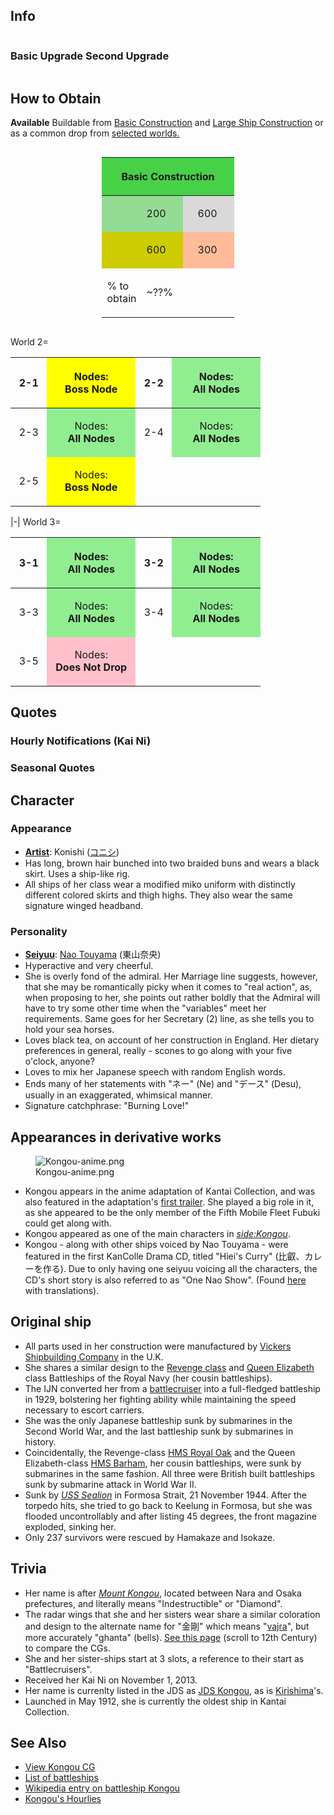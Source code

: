 ==Info==
<div style="display: inline-block;">
===Basic===
{{ShipInfoKai|Kongou/|los=auto|los_max=auto|evasion=auto|evasion_max=auto|asw=auto|asw_max=auto}}
</div>

<div style="display: inline-block;">
===Upgrade===
{{ShipInfoKai|Kongou/Kai|los=auto|los_max=auto|evasion=auto|evasion_max=auto|asw=auto|asw_max=auto}}
</div>

<div style="display: inline-block;">
===Second Upgrade===
{{ShipInfoKai|Kongou/Kai Ni|los=auto|los_max=auto|evasion=auto|evasion_max=auto|asw=auto|asw_max=auto}}
</div>

== How to Obtain ==
''' Available ''' Buildable from [http://kancolle.wikia.com/wiki/Construction Basic Construction] and [http://kancolle.wikia.com/wiki/Construction#Large_Ship_Construction Large Ship Construction] or as a common drop from [http://kancolle.wikia.com/wiki/Drop_List selected worlds.]


<div style="text-align: center;">
<div style="display: inline-block;">
{| class="wikitable"
|- style="height: 50px;"
! colspan="4" style="background-color: #47D147;" | Basic Construction
| rowspan="4" style="width: 50px;" |'''-OR-'''
! colspan="4" style="width: 150px; background: #FF8080;" | Large-Ship Construction
! style="width: 100px;" |[[File:Development material.png]]
|- style="width: 25px; height: 50px;"
! style="width: 25px; background: #94DB94;" |{{Fuel}}
| style="width: 50px; background-color: #94DB94;" |200
! style="background-color: #D9D9D9;" |{{Steel}}
| style="width: 50px; background-color: #D9D9D9;" |600
! style="background: #94DB94;" |{{Fuel}}
| style="width: 50px; background: #94DB94;" |2000
! style="background: #D9D9D9;" |{{Steel}}
| style="width: 50px; background: #D9D9D9;" |6000
| rowspan="2" style="width: 100px; height: 100px;" |1
|- style="width: 25px; height: 50px;"
! style="background: #CC0;" |{{Ammo}}
| style="width: 50px; background: #CC0;" |600
! style="background: #FB9;" |{{Bauxite}}
| style="width: 50px; background: #FB9;" |300
! style="background: #CC0;" |{{Ammo}}
| style="width: 50px; background: #CC0;" |6000
! style="background: #FB9;" |{{Bauxite}}
| style="width: 50px; background: #FB9;" |300
|-
! style="height: 50px;" |% to obtain
! colspan="3" |~??%
! colspan="3" |% to obtain
! colspan="3" |~??%
|}
</div>
</div>

<div style = "float: ; width: 400px;">
<tabber>
World 2=
{| class = "wikitable"  style = "width: 100%;" align = "center"
! align = "center" style = "width:50px" | 2-1
| align = "center" style = "background:yellow; width:150px" | Nodes:<br>'''Boss Node'''
! align = "center" style = "width:50px" | 2-2
| align = "center" style = "background:lightgreen; width:150px" | Nodes:<br>'''All Nodes'''
|-
! align = "center" | 2-3
| align = "center" style = "background:lightgreen" | Nodes:<br>'''All Nodes'''
! align = "center" | 2-4
| align = "center" style = "background:lightgreen" | Nodes:<br>'''All Nodes'''
|-
! align = "center" | 2-5
| align = "center" style = "background:yellow" | Nodes:<br>'''Boss Node'''
|}
|-|
World 3=
{| class = "wikitable"  style = "width: 100%;" align = "center"
! align = "center" style = "width:50px" | 3-1
| align = "center" style = "background:lightgreen; width:150px" | Nodes:<br>'''All Nodes'''
! align = "center" style = "width:50px" | 3-2
| align = "center" style = "background:lightgreen; width:150px" | Nodes:<br>'''All Nodes'''
|-
! align = "center" | 3-3
| align = "center" style = "background:lightgreen" | Nodes:<br>'''All Nodes'''
! align = "center" | 3-4
| align = "center" style = "background:lightgreen" | Nodes:<br>'''All Nodes'''
|-
! align = "center" | 3-5
| align = "center" style = "background:pink" | Nodes:<br>'''Does Not Drop'''
|}
</tabber>
</div>


<!--{{ShipCategoriesKai|Kongou/}}-->

==Quotes==
{{Shipquote
| 自己紹介 = 英国で産まれた帰国子女の金剛デース！ヨロシクオネガイシマース！
| EN1 = It's the English-born returnee, Kongou! Nice to meet you!
| Note1 = 
| Library = 超弩級戦艦として建造技術導入を兼ねて英国ヴィッカース社で建造された、金剛デース！<br>
太平洋戦域でも持前の高速力を活かして、大活躍デース！<br>
期待してネ！
| EN0 = The super-dreadnought fitted with Western technology at Vickers in England, Kongou has arrived!<br>
Even in the Pacific Theatre, I'll use the power of my speed to be of great use!<br>
Look forward to it!
| Note0 = 
| 秘書クリック会話① = Hi！今日も良い天気ネー！
| EN2 = Hi! Another splendid day today!
| Note2 = 
| 秘書クリック会話② = Hey！提督！触っても良いけどさー、<br>時間と場所を弁えなヨ！
| EN3 = Hey! Admiral! I don't mind you touching me,<br>but there's a time and place for everything!
| Note3 = 
| 秘書クリック会話③ = 紅茶が飲みたいネー
| EN4 = I'd love a cuppa~
| Note4 = Kongou was built in Barrow-in-Furness in the northwest of England, making her talk like a northern girl.
| 秘書放置時 = 目を離さないでって言ったのにぃ～！提督ぅー、何してるデース！ (改)
| EN4a = I told you to keep your eyes on me~! Admiral~, just what are you doing?! (Kai)
| Note4a = 
| Married = HEY！提督ぅー。いつも頑張ってるけど、あまり無理はしないで欲しいデース！
| EN25 = HEY! Admiral~  Even though you're always doing your best, I want you to not push yourself so hard~!
| Note25 = 
| Wedding = 提督ぅー。時間と場所もそうだけどぉ、ムードとタイミングも忘れたら…Noなんだからネ
| EN26 = Admiral~ even though it's the time and place, if you forget the mood and timing... it'll be a 'No', you know?
| Note26 = 
| 戦績表示時 = 提督！You've Got Mail！Love letterは許さないからネ！
| EN5 = Admiral! You've got mail! Love Letters aren't allowed!
| Note5 = 
| 編成選択時 = 私たちの出番ネ！Follow me！<br>皆さん、着いて来て下さいネー
| EN6 = Now it's our turn! Follow me! Everyone, follow up!
| Note6 = 
| 装備時① = Yes！私の実力、見せてあげるネー
| EN7 = Yes! I will show you what I'm made of!
| Note7 = 
| 装備時② = やっと本当の私になれた気がシマース
| EN8 = It feels like I've finally became my true self!
| Note8 = 
| 装備時③ = Wow！congratulations！<br><br>
Wow！提督にPresentsネー！ (改二)
| EN9 = Wow! Congratulations!<br><br>
Wow! Presents from Admiral! (Kai Ni)
| Note9 = Only line changed by second remodel.
| 補給時 = Yes！私の実力、見せてあげるネー！<br><br>
Supplyは大切ネ！ (改)
| EN24 = Yes! I will show you what I'm made of!<br><br>
Supplies are really important! (Kai)
| Note24 = Rough translation
| ドック入り(小破以下) = Tea Timeは大事にしないとネー！
| EN10 = Always got to make time for tea-time.
| Note10 = 
| ドック入り(中破以上) = うー…日頃の無理が祟ったみたいデース…
| EN11 = Oh... seems like my exertions are catching up to me.
| Note11 = Kongou was routinely deployed in battles due to her speed.
| 入渠完了 = Repair してた艦が戻ったヨー！
| EN27 = The ship has returned from the Repair!
| Note11 = 
| 建造時 = New faceが登場したヨー
| EN12 = A fresh face has arrived!
| Note12 = 
| 艦隊帰投時 = 戦果Resultがあがったヨー！
| EN13 = The battle results are in!
| Note13 = 
| 出撃時 = 提督のHeartを掴むのは、私デース！
| EN14 = I will be the one wins over the Admiral's heart!
| Note14 = 
| 戦闘開始時 = 撃ちます！Fire！
| EN15 = Engaging! FIRE!
| Note15 = 
| 攻撃時 = Burning...Love！
| EN16 = Burning... Love!
| Note16 = 
| 夜戦開始時 = これでFinish！？な訳無いデショ！私は食らいついたら離さないワ！
| EN17 = You think I'm finished?! Think again! I'm not going anywhere once I lock onto you!
| Note17 = 
| 夜戦攻撃時 = 全砲門！Fire！
| EN18 = All guns, Fire!
| Note18 = 
| MVP時 = 私の活躍見てくれたの？<br><br>
もっと頑張るから目を離しちゃNo！なんだからネ！
| EN19 = Did you see my exploits?<br><br>
I'll do even better, so don't look away!
| Note19 = 
| 小破① = あぁあっ！
| EN20 = Aah!
| Note20 = 
| 小破② = 提督ぅー！
| EN21 = Admiral~!
| Note21 = 
| 中破 = Shit！提督に貰った大切な装備が！
| EN22 = Shit! The precious equipment I got from the admiral!
| Note22 = 
| 撃沈時(反転) = 提督･･･どうか武運長久を･･･私･･･ヴァルハラから見ているネ･･･
| EN23 = Admiral... May your fortunes hold... I'll... be watching from Valhalla...
| Note23 = Valhalla means a old Norse Valhöll "hall of the slain who die in combat travel to Valhalla upon death influence in Norse mythology in Europe.

|Clip1 = {{Audio|file=Kongou-Introduction.ogg}}
|Clip0 = {{Audio|file=Kongou-Library.ogg}}
|Clip2 = {{Audio|file=Kongou-Secretary_1.ogg}}
|Clip3 = {{Audio|file=Kongou-Secretary_2.ogg}}
|Clip4 = {{Audio|file=Kongou-Secretary_3.ogg}}
|Clip4a = {{Audio|file=KongouKai-Idle.ogg}}
|Clip25 = {{Audio|file=Kongou-Secretary_Married.ogg}}
|Clip26 = {{Audio|file=Kongou-Wedding.ogg}}
|Clip5 = {{Audio|file=Kongou-Looking_At_Scores.ogg}}
|Clip6 = {{Audio|file=Kongou-Joining_A_Fleet.ogg}}
|Clip7 = {{Audio|file=Kongou-Equipment_1.ogg}}
|Clip8 = {{Audio|file=Kongou-Equipment_2.ogg}}
|Clip9 = {{Audio|file=Kongou-Equipment_3.ogg}}<br>{{Audio|file=KongouKai2-Equipment_3.ogg}}
|Clip24 = {{Audio|file=Kongou-Supply.ogg}}<br>{{Audio|file=KongouKai-Supply.ogg}}
|Clip10 = {{Audio|file=Kongou-Docking_Minor.ogg}}
|Clip11 = {{Audio|file=Kongou-Docking_Major.ogg}}
|Clip12 = {{Audio|file=Kongou-Construction.ogg}}
|Clip13 = {{Audio|file=Kongou-Returning_From_Sortie.ogg}}
|Clip14 = {{Audio|file=Kongou-Starting_A_Sortie.ogg}}
|Clip15 = {{Audio|file=Kongou-Battle_Start.ogg}}
|Clip16 = {{Audio|file=Kongou-Attack.ogg}}
|Clip17 = {{Audio|file=Kongou-Night_Battle.ogg}}
|Clip18 = {{Audio|file=Kongou-Night_Attack.ogg}}
|Clip19 = {{Audio|file=Kongou-MVP.ogg}}
|Clip20 = {{Audio|file=Kongou-Minor_Damage_1.ogg}}
|Clip21 = {{Audio|file=Kongou-Minor_Damage_2.ogg}}
|Clip22 = {{Audio|file=Kongou-Major_Damage.ogg}}
|Clip23 = {{Audio|file=Kongou-Sunk.ogg}}
|Clip27 = {{Audio|file=Kongou-Docking_Complete.ogg}}
}}

===Hourly Notifications (Kai Ni)===
{{Template:Shiphourly
| NoCategory=true
|00JP = 午前零時justデース！
|00EN = It's just midnight!
|00Note = 
|01JP = 午前一時。提督は働き者デース
|01EN = 1 A.M. The Admiral sure is a hard worker.
|01Note = 
|02JP = 午前…二時…いつまで働くのー？　ふぇぇ…
|02EN = Two... a..m... Just when are you working 'till... zzz...
|02Note = 
|03JP = 午前...三時...I'm just sleeping now...
|03EN = Three... a..m... I'm just sleeping now...
|03Note = 
|04JP = 午前...四時...提督もこっちに来るネ･･･すぅすぅ･･･提督～？
|04EN = Four... a..m... The admiral is here too... zzz... Admiral?
|04Note = 
|05JP = 午前五時。ん？今比叡の叫び声が聞こえたような？
|05EN = 5 A.M. Hmm? Did I just hear Hiei screaming?
|05Note = At 5AM she lowered her speed to 11 knots, was the first sign of trouble after she was torpedoed. Kongou sank 24 minutes after that.
|06JP = Good morning！朝６時デース！提督ぅー。朝からかっこいいデース！
|06EN = Good morning! It's 6 in the morning! Admiral~ You're cool in the morning!
|06Note = 
|07JP = 朝七時デース！提督のBreakfastなんですカー？
|07EN = 7 in the morning! Admiral, what are you having for breakfast?
|07Note = 
|08JP = 午前八時デース。Wow!朝は納豆ですカー。あのー、混ぜたり、乗せたりするやつですネー！
|08EN = It's 8 A.M. Wow! You're having Natto in the morning? It's that food you stir and mix, right?
|08Note = 
|09JP = 午前九時デース。Japanese Breakfast、堪能シマシター
|09EN = It's 9 A.M. I tasted Japanese breakfast!
|09Note = 'Japanese' in katakana...
|10JP = Ten o'clock!朝のお仕事、Come on!
|10EN = Ten o'clock! Morning work, come on!
|10Note = 
|11JP = Eleven～！HEY, 提督ぅー。 見ているダケで、飽きないネー！
|11EN = Eleven~! Hey, Admiral~... Just looking at you never gets old!
|11Note = 
|12JP = 正午１２時をアナウンスするデース！Lunchの時間デース！
|12EN = It's the midday announcement! It's time for lunch!
|12Note = 
|13JP = 午後一時！提督のLunchはまた納豆デスカー。紅茶とはあんまり...合わないデス...
|13EN = 1 P.M.! The Admiral's lunch is natto again? Black Tea... doesn't go well with... it...
|13Note = 
|14JP = 午後二時。もうすぐ Tea Time ネー！スコーン用意して、Waiting for you！
|14EN = 2 P.M. It's almost tea time! I've got scones waiting for you!
|14Note = 
|15JP = 午後三時。提督と二人でTea Timeデース！huuuum～紅茶が美味しいネー♪
|15EN = 3 P.M. Tea time with the Admiral! Mmmmm, black tea is delicious♪
|15Note = 
|16JP = 午後四時。HEY！提督ぅー、私手作りのスコーンはいかがでしたか～？
|16EN = 4 P.M. HEY Admiral~ How about having one of my hand-made scones?
|16Note = According to the manga, she's a very good cook.
|17JP = Evening five O'clock． 提督を想う気持ちは誰にも負けないネ！
|17EN = Evening, five o'clock. My feelings for Admiral won't lose to anyone else's!
|17Note = Should be five o'clock in the evening, really
|18JP = 午後六時、今日のDinnerは英国式のカレーを提督に作ってあげるデース
|18EN = 6 P.M., I'll be making English-style curry for the Admiral tonight!
|18Note = 
|19JP = 時報ですかー？今スープの煮込み中デース。話しかけないで下サーイ
|19EN = A time signal? I'm making soup right now. Please don't talk to me.
|19Note = 
|20JP = 午後八時デース、HEY！テイトク―英国式金剛カレーが出来上がったヨー、召し上がれ♪
|20EN = It's 8 P.M. HEY! ADMIRAL! Kongou's English-style curry is done! Eat up!
|20Note = 
|21JP = 午後九時。カレーの具がないですって？問題Nothing♪　溶け込んでいるのデース！
|21EN = 9 P.M. There are no ingredients in curry? No problem♪ Its all mixed together!
|21Note = 問題nothing♪ lit. Problem nothing♪
|22JP = 午後十時デース！提督ぅー。今日も一日、ご苦労様ネー！一緒に明日も頑張るネ
|22EN = It's 10 P.M! Admiral~ Another day of hard work! Let's do our best together tomorrow too!
|22Note = 
|23JP = そろそろGood nightの時間デース、明日も提督のTime Keeper担当するからネ！
|23EN = It's almost 'good night' time! I'll be Admiral's time keeper tomorrow too!
|23Note = 

|Clip00 = {{Audio|file=Kongou-00.ogg}}
|Clip01 = {{Audio|file=Kongou-01.ogg}}
|Clip02 = {{Audio|file=Kongou-02.ogg}}
|Clip03 = {{Audio|file=Kongou-03.ogg}}
|Clip04 = {{Audio|file=Kongou-04.ogg}}
|Clip05 = {{Audio|file=Kongou-05.ogg}}
|Clip06 = {{Audio|file=Kongou-06.ogg}}
|Clip07 = {{Audio|file=Kongou-07.ogg}}
|Clip08 = {{Audio|file=Kongou-08.ogg}}
|Clip09 = {{Audio|file=Kongou-09.ogg}}
|Clip10 = {{Audio|file=Kongou-10.ogg}}
|Clip11 = {{Audio|file=Kongou-11.ogg}}
|Clip12 = {{Audio|file=Kongou-12.ogg}}
|Clip13 = {{Audio|file=Kongou-13.ogg}}
|Clip14 = {{Audio|file=Kongou-14.ogg}}
|Clip15 = {{Audio|file=Kongou-15.ogg}}
|Clip16 = {{Audio|file=Kongou-16.ogg}}
|Clip17 = {{Audio|file=Kongou-17.ogg}}
|Clip18 = {{Audio|file=Kongou-18.ogg}}
|Clip19 = {{Audio|file=Kongou-19.ogg}}
|Clip20 = {{Audio|file=Kongou-20.ogg}}
|Clip21 = {{Audio|file=Kongou-21.ogg}}
|Clip22 = {{Audio|file=Kongou-22.ogg}}
|Clip23 = {{Audio|file=Kongou-23.ogg}}
}}

===Seasonal Quotes===
{{Shipquoteseasonal
|Valentine2015 = HEY、提督ぅー！　Burning Love！！　な、chocolate持ってきたヨ－！
|Valentine2015_EN = Hey Admiral! I've brought you some chocolates full of Burning Love!
|Valentine2015_Clip = {{Audio|file=Kongou Valentine 2015.ogg}}
|Valentine2015_Note = 

|Valentine2015_2 = バーニング...バレンタインラブ！
|Valentine2015_2_EN =Burning....Valentine Love! 
|Valentine2015_2_Clip = {{Audio|file=Kongou Valentine 2015 Attack.ogg}}
|Valentine2015_2_Note = ''(Attack line)''

|WhiteDay2015 = ヘーエイ、提督.わたしへのホワイトデーのビッグなお返しは、なんですか？
|WhiteDay2015_EN = Hey, Admiral. What's your big White Day return gift for me?
|WhiteDay2015_Clip = {{Audio|file=Kongou_WhiteDay.ogg}}
|WhiteDay2015_Note = 

|SecondAnniversary2015 = ヘーイ提督ゥ！セカンドアニバーサリーダヨ！コングラチュレーション！
|SecondAnniversary2015_EN = Hey, Teitoku~! It's the second anniversary! Congratulations!!!
|SecondAnniversary2015_Clip = {{Audio|file=Kongou_Second_Anniversary.ogg}}
|SecondAnniversary2015_Note =

|RainySeason2015 = オーウ、Rainyな梅雨のシーズン！私、苦手です！ううー！
|RainySeason2015_EN = Oh, the rainy season of Tsuyu! I am not fond of it! Boo!
|RainySeason2015_Clip = {{Audio|file=Kongou_RainySeason.ogg}}
|RainySeason2015_Note = <sup>''The English's Japanese is an attempted complement to the Japanese's English to reflect how rainy season is mentioned once in each langauge due to Kongou being Kongou.''</sup><br>Kongou's 103rd anniversary ([[wikipedia:Japanese_battleship_Kong%C5%8D|launched May 18th, 1912]])

|MidSummer2015 = Summer Season! 到来デース！比叡、私のswimming wearは？　え？Nothing？
|MidSummer2015_EN = Summer Season! It has arrived, deeesu! Hiei, where's my swimsuit? Eh? Nothing?
|MidSummer2015_Clip = {{Audio|file=Kongou_Mid-Summer_2015_Secretary_1.ogg}}
|MidSummer2015_Note = Poor Kongou isn't getting any swimsuit this year...

|Christmas2015 = Hey、テートク！Merrrrryyyy... CHRISTMASダヨ！さあ、私へのPresentsを速く出すのデース！さあ… さあ！あ、逃げたデース。待てーい！
|Christmas2015_EN = Hey, admiral! Merrrrryyyy... CHRISTMAS TO YOU!! Now, hurry up and give me a present! Come on... come on... Ah, he ran away! Wait!
|Christmas2015_Clip = {{Audio|file=Kongou_Christmas_2015.ogg}}
|Christmas2015_Note =She isn't getting any presents either... 

|EndofYear2015 = Oh,今年ももうDecemberね。早いものですね、提督。鎮守府も大掃除ですか？私に任せるで～す！
|EndofYear2015_EN = Oh! It's already December. Time goes fast, doesn't it, Admiral. Homeport's in need of a major cleanup? You can count on me!
|EndofYear2015_Clip = {{Audio|file=Kongou_End_of_Year_2015.ogg}}
|EndofYear2015_Note = 

|NewYear2016 = Ah, HAPPYYY NEEEW YEARRR!! 提督、New yearも金剛型高速戦艦をよろしくお願いしまーす！
|NewYear2016_EN = Ah, Happy New Year! Admiral, It is a pleasure as a Kongou-class fast battleship to be of service in this new year!
|NewYear2016_Clip = {{Audio|file=Kongou_New_Year_2016.ogg}}
|NewYear2016_Note = 

|Setsubun2016 = HEY、提督ぅー！　今年の節分は、この金剛型四姉妹がDirectionさせていただきマース！　まず、鬼役ですが……あっ、提督ぅ！　なぜ逃げるデース！？
|Setsubun2016_EN = Hey, admiral~! For this year's Setsubun, we, the Kongou-class sisters will be directing the occasion! First off, the demon role... Ah, admiral~ Why are you running away~!?
|Setsubun2016_Clip = {{Audio|file=Kongou_Setsubun_2016.ogg}}
|Setsubun2016_Note = 
}}

==Character==
===Appearance===
*'''[[Glossary#List of Vessels by Artist|Artist]]''': Konishi ([http://www.pixiv.net/member.php?id=4258322 コニシ])
*Has long, brown hair bunched into two braided buns and wears a black skirt. Uses a ship-like rig.
*All ships of her class wear a modified miko uniform with distinctly different colored skirts and thigh highs. They also wear the same signature winged headband.

===Personality===
*'''[[Glossary#List of Vessels by Japanese Voice Actresses|Seiyuu]]''': [http://myanimelist.net/people/11184/Nao_Touyama Nao Touyama] (東山奈央)
*Hyperactive and very cheerful.
*She is overly fond of the admiral. Her Marriage line suggests, however, that she may be romantically picky when it comes to "real action", as, when proposing to her, she points out rather boldly that the Admiral will have to try some other time when the "variables" meet her requirements. Same goes for her Secretary (2) line, as she tells you to hold your sea horses.
*Loves black tea, on account of her construction in England. Her dietary preferences in general, really - scones to go along with your five o'clock, anyone?
*Loves to mix her Japanese speech with random English words.
*Ends many of her statements with "ネー" (Ne) and "デース" (Desu), usually in an exaggerated, whimsical manner.
*Signature catchphrase: "Burning Love!"

==Appearances in derivative works==
[[File:Kongou-anime.png|thumb|right]]
*Kongou appears in the anime adaptation of Kantai Collection, and was also featured in the adaptation's [https://www.youtube.com/watch?v=ABZN292gvRo first trailer]. She played a big role in it, as she appeared to be the only member of the Fifth Mobile Fleet Fubuki could get along with.
*Kongou appeared as one of the main characters in ''[[Print media#side:Kongou|side:Kongou]]''.
*Kongou - along with other ships voiced by Nao Touyama - were featured in the first KanColle Drama CD, titled "Hiei's Curry" (比叡、カレーを作る). Due to only having one seiyuu voicing all the characters, the CD's short story is also referred to as "One Nao Show". (Found [https://www.youtube.com/watch?v=H71UmCq3lWc here] with translations). <!-- An earlier revision also had this: https://soundcloud.com/masapusan/one-nao-show -->

==Original ship==
*All parts used in her construction were manufactured by [[wikipedia:Vickers Shipbuilding and Engineering|Vickers Shipbuilding Company]] in the U.K. 
*She shares a similar design to the [[wikipedia:Revenge-class battleship|Revenge class]] and [[wikipedia:Queen Elizabeth-class battleship|Queen Elizabeth]] class Battleships of the Royal Navy (her cousin battleships). 
*The IJN converted her from a [[wikipedia:Battlecruiser|battlecruiser]] into a full-fledged battleship in 1929, bolstering her fighting ability while maintaining the speed necessary to escort carriers.
*She was the only Japanese battleship sunk by submarines in the Second World War, and the last battleship sunk by submarines in history.
*Coincidentally, the Revenge-class [[wikipedia:HMS Royal Oak|HMS Royal Oak]] and the Queen Elizabeth-class [[wikipedia:HMS Barham|HMS Barham]], her cousin battleships, were sunk by submarines in the same fashion. All three were British built battleships sunk by submarine attack in World War II.
*Sunk by ''[http://en.wikipedia.org/wiki/USS_Sealion_(SS-315) USS Sealion]'' in Formosa Strait, 21 November 1944. After the torpedo hits, she tried to go back to Keelung in Formosa, but she was flooded uncontrollably and after listing 45 degrees, the front magazine exploded, sinking her.
*Only 237 survivors were rescued by Hamakaze and Isokaze.

==Trivia==
*Her name is after ''[http://en.wikipedia.org/wiki/Mount_Kong%C5%8D Mount Kongou]'', located between Nara and Osaka prefectures, and literally means "Indestructible" or "Diamond".
*The radar wings that she and her sisters wear share a similar coloration and design to the alternate name for "金剛" which means "[http://en.wikipedia.org/wiki/Vajra vajra]", but more accurately "ghanta" (bells). [http://drilbudorje.tripod.com/_Dorje.htm See this page] (scroll to 12th Century) to compare the CGs.
* She and her sister-ships start at 3 slots, a reference to their start as "Battlecruisers".
* Received her Kai Ni on November 1, 2013.
* Her name is currenlty listed in the JDS as [https://en.wikipedia.org/wiki/JDS_Kong%C5%8D JDS Kongou], as is [[Kirishima]]'s.
* Launched in May 1912, she is currently the oldest ship in Kantai Collection. 

==See Also==
*[[Kongou/Gallery|View Kongou CG]]
*[[EliteBB|List of battleships]]
*[[wikipedia:Japanese_battleship_Kongō|Wikipedia entry on battleship Kongou]]
* [http://www.nicovideo.jp/watch/sm22168432 Kongou's Hourlies]
{{Kongou class}}
{{shiplist}}